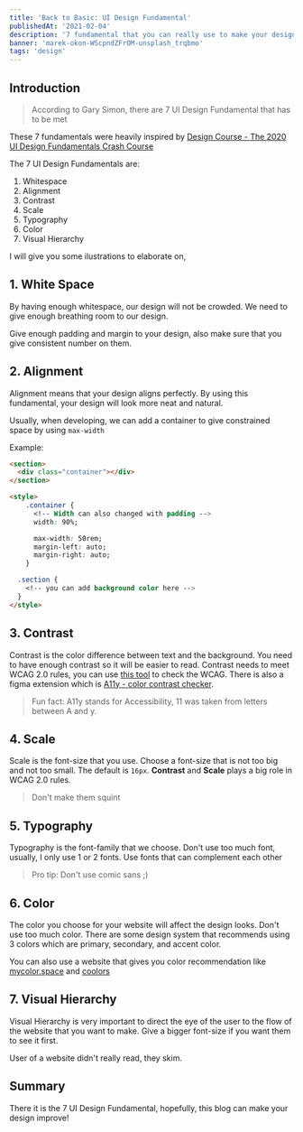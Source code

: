 ```yaml
---
title: 'Back to Basic: UI Design Fundamental'
publishedAt: '2021-02-04'
description: '7 fundamental that you can really use to make your design better'
banner: 'marek-okon-WScpndZFrOM-unsplash_trqbmo'
tags: 'design'
---
```


## Introduction

> According to Gary Simon, there are 7 UI Design Fundamental that has to be met

These 7 fundamentals were heavily inspired by [Design Course - The 2020 UI Design Fundamentals Crash Course](https://www.youtube.com/watch?v=tRpoI6vkqLs)

The 7 UI Design Fundamentals are:

1. Whitespace
2. Alignment
3. Contrast
4. Scale
5. Typography
6. Color
7. Visual Hierarchy

I will give you some ilustrations to elaborate on,

## 1. White Space

By having enough whitespace, our design will not be crowded. We need to give enough breathing room to our design.

<CloudinaryImg
  mdx
  publicId='mstqmarfn/blogs/btb-ui-fundamental/1_tm864u.jpg'
  alt='Ilustrasi Whitespace'
  width={953}
  height={545}
/>

Give enough padding and margin to your design, also make sure that you give consistent number on them.

## 2. Alignment

Alignment means that your design aligns perfectly. By using this fundamental, your design will look more neat and natural.

<CloudinaryImg
  mdx
  publicId='mstqmarfn/blogs/btb-ui-fundamental/2_fp6ayr.jpg'
  alt='Ilustrasi Alignment'
  width={953}
  height={545}
/>

Usually, when developing, we can add a container to give constrained space by using `max-width`

Example:

```html
<section>
  <div class="container"></div>
</section>

<style>
    .container {
      <!-- Width can also changed with padding -->
      width: 90%;

      max-width: 50rem;
      margin-left: auto;
      margin-right: auto;
    }

  .section {
    <!-- you can add background color here -->
  }
</style>
```

## 3. Contrast

Contrast is the color difference between text and the background. You need to have enough contrast so it will be easier to read. Contrast needs to meet WCAG 2.0 rules, you can use [this tool](https://contrastchecker.com/) to check the WCAG. There is also a figma extension which is [A11y - color contrast checker](https://www.google.com/url?sa=t&rct=j&q=&esrc=s&source=web&cd=&cad=rja&uact=8&ved=2ahUKEwj97tzEzM_uAhUIfSsKHSGLCE8QFjAAegQIAhAC&url=https%3A%2F%2Fwww.figma.com%2Fcommunity%2Fplugin%2F733159460536249875&usg=AOvVaw0QYyNcsQnWIqfZevLmZSvf).

> Fun fact: A11y stands for Accessibility, 11 was taken from letters between A and y.

<CloudinaryImg
  mdx
  publicId='mstqmarfn/blogs/btb-ui-fundamental/3_vrqocr.jpg'
  alt='Ilustrasi Contrast'
  width={953}
  height={545}
/>

## 4. Scale

Scale is the font-size that you use. Choose a font-size that is not too big and not too small. The default is `16px`. **Contrast** and **Scale** plays a big role in WCAG 2.0 rules.

<CloudinaryImg
  mdx
  publicId='mstqmarfn/blogs/btb-ui-fundamental/4_bqcx66.jpg'
  alt='Ilustrasi Scale'
  width={953}
  height={545}
/>

> Don't make them squint

<CloudinaryImg
  mdx
  publicId='mstqmarfn/blogs/btb-ui-fundamental/squint_ig4wm3.gif'
  alt='Squint'
  width={370}
  height={272}
/>

## 5. Typography

Typography is the font-family that we choose. Don't use too much font, usually, I only use 1 or 2 fonts. Use fonts that can complement each other

<CloudinaryImg
  mdx
  publicId='mstqmarfn/blogs/btb-ui-fundamental/5_urgogw.jpg'
  alt='Ilustrasi Typography'
  width={953}
  height={545}
/>

> Pro tip: Don't use comic sans ;)

<CloudinaryImg
  mdx
  publicId='mstqmarfn/blogs/btb-ui-fundamental/6_woi3j8.jpg'
  alt='Comic Sans'
  width={400}
  height={400}
/>

## 6. Color

The color you choose for your website will affect the design looks. Don't use too much color. There are some design system that recommends using 3 colors which are primary, secondary, and accent color.

You can also use a website that gives you color recommendation like [mycolor.space](https://mycolor.space/) and [coolors](https://coolors.co)

<CloudinaryImg
  mdx
  publicId='mstqmarfn/blogs/btb-ui-fundamental/7_zkafqr.jpg'
  alt='Ilustrasi Color'
  width={953}
  height={545}
/>

## 7. Visual Hierarchy

Visual Hierarchy is very important to direct the eye of the user to the flow of the website that you want to make. Give a bigger font-size if you want them to see it first.

<CloudinaryImg
  mdx
  publicId='mstqmarfn/blogs/btb-ui-fundamental/9_upyluo.jpg'
  alt='Ilustrasi Visual Hierarchy'
  width={953}
  height={545}
/>

User of a website didn't really read, they skim.

<CloudinaryImg
  mdx
  publicId='mstqmarfn/blogs/btb-ui-fundamental/8_uap6ow.jpg'
  alt='Ilustrasi VS'
  width={400}
  height={400}
/>

## Summary

There it is the 7 UI Design Fundamental, hopefully, this blog can make your design improve!

